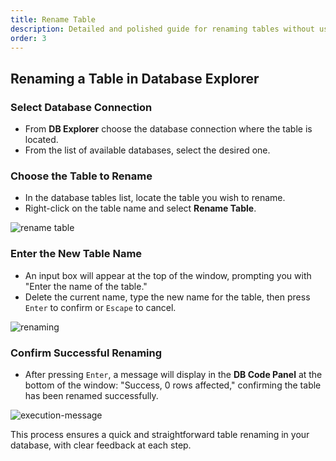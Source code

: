 ```yaml
---
title: Rename Table
description: Detailed and polished guide for renaming tables without using SQL commands
order: 3
---
```


## Renaming a Table in Database Explorer

### Select Database Connection
   - From **DB Explorer** choose the database connection where the table is located.
   - From the list of available databases, select the desired one.

### Choose the Table to Rename
   - In the database tables list, locate the table you wish to rename.
   - Right-click on the table name and select **Rename Table**.

   ![rename table](./rename-table.png)

### Enter the New Table Name
   - An input box will appear at the top of the window, prompting you with "Enter the name of the table." 
   - Delete the current name, type the new name for the table, then press `Enter` to confirm or `Escape` to cancel.

   ![renaming](./renaming.png)

### Confirm Successful Renaming
   - After pressing `Enter`, a message will display in the **DB Code Panel** at the bottom of the window: "Success, 0 rows affected," confirming the table has been renamed successfully.

   ![execution-message](./execution-message.png)

This process ensures a quick and straightforward table renaming in your database, with clear feedback at each step.